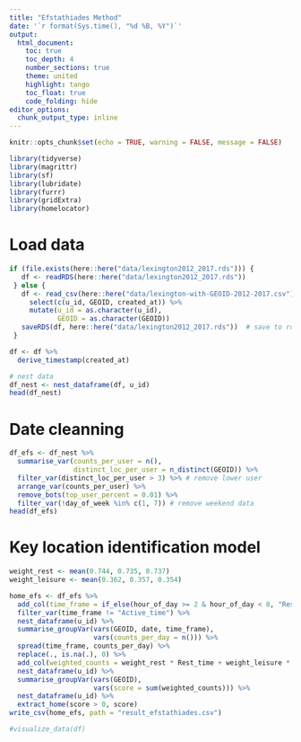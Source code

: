 ```yaml
---
title: "Efstathiades Method"
date: '`r format(Sys.time(), "%d %B, %Y")`'
output: 
  html_document:
    toc: true 
    toc_depth: 4  
    number_sections: true  
    theme: united  
    highlight: tango  
    toc_float: true   
    code_folding: hide
editor_options: 
  chunk_output_type: inline
---
```


```r
knitr::opts_chunk$set(echo = TRUE, warning = FALSE, message = FALSE)
```

```r
library(tidyverse)
library(magrittr)
library(sf)
library(lubridate)
library(furrr)
library(gridExtra)
library(homelocator)
```

# Load data
```r
if (file.exists(here::here("data/lexington2012_2017.rds"))) {
   df <- readRDS(here::here("data/lexington2012_2017.rds"))
 } else {
   df <- read_csv(here::here("data/lexington-with-GEOID-2012-2017.csv")) %>% 
     select(c(u_id, GEOID, created_at)) %>% 
     mutate(u_id = as.character(u_id),
            GEOID = as.character(GEOID))
   saveRDS(df, here::here("data/lexington2012_2017.rds"))  # save to rds 
 }

df <- df %>% 
  derive_timestamp(created_at)

# nest data 
df_nest <- nest_dataframe(df, u_id)
head(df_nest)
```

# Date cleanning 
```r
df_efs <- df_nest %>% 
  summarise_var(counts_per_user = n(), 
                distinct_loc_per_user = n_distinct(GEOID)) %>% 
  filter_var(distinct_loc_per_user > 3) %>% # remove lower user 
  arrange_var(counts_per_user) %>% 
  remove_bots(top_user_percent = 0.01) %>% 
  filter_var(!day_of_week %in% c(1, 7)) # remove weekend data 
head(df_efs)
```

# Key location identification model 
```r
weight_rest <- mean(0.744, 0.735, 0.737)
weight_leisure <- mean(0.362, 0.357, 0.354)

home_efs <- df_efs %>% 
  add_col(time_frame = if_else(hour_of_day >= 2 & hour_of_day < 8, "Rest_time", if_else(hour_of_day >= 8 & hour_of_day < 19, "Active_time", "Leisure_time"))) %>% 
  filter_var(time_frame != "Active_time") %>% 
  nest_dataframe(u_id) %>% 
  summarise_groupVar(vars(GEOID, date, time_frame), 
                     vars(counts_per_day = n())) %>% 
  spread(time_frame, counts_per_day) %>% 
  replace(., is.na(.), 0) %>% 
  add_col(weighted_counts = weight_rest * Rest_time + weight_leisure * Leisure_time) %>% 
  nest_dataframe(u_id) %>% 
  summarise_groupVar(vars(GEOID), 
                     vars(score = sum(weighted_counts))) %>% 
  nest_dataframe(u_id) %>% 
  extract_home(score > 0, score)
write_csv(home_efs, path = "result_efstathiades.csv")
```


<!-- - Tweets sent during different hours of the day by different day of week  -->
```r
#visualize_data(df)
```






















